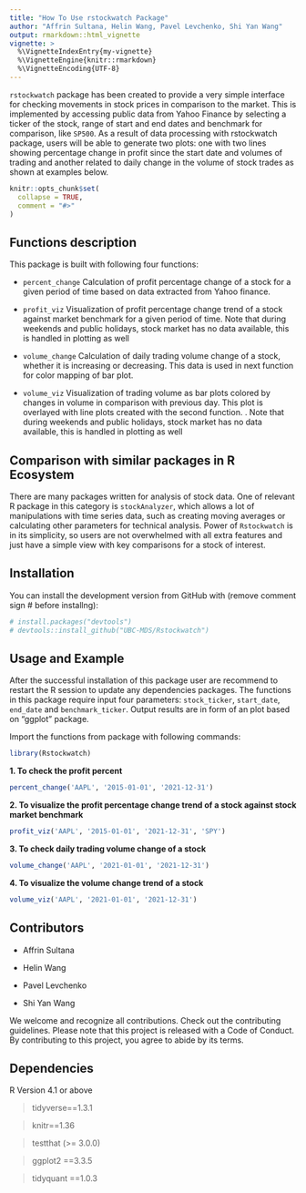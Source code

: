 ```yaml
---
title: "How To Use rstockwatch Package"
author: "Affrin Sultana, Helin Wang, Pavel Levchenko, Shi Yan Wang"
output: rmarkdown::html_vignette
vignette: >
  %\VignetteIndexEntry{my-vignette}
  %\VignetteEngine{knitr::rmarkdown}
  %\VignetteEncoding{UTF-8}
---
```


`rstockwatch` package has been created to provide a very simple interface for checking movements in stock prices in comparison to the market. This is implemented by accessing public data from Yahoo Finance by selecting a ticker of the stock, range of start and end dates and benchmark for comparison, like `SP500`. As a result of data processing with rstockwatch package, users will be able to generate two plots: one with two lines showing percentage change in profit since the start date and volumes of trading and another related to daily change in the volume of stock trades as shown at examples below.

```r
knitr::opts_chunk$set(
  collapse = TRUE,
  comment = "#>"
)
```

## Functions description

This package is built with following four functions:

- `percent_change` Calculation of profit percentage change of a stock for a given period of time based on data extracted from Yahoo finance.

- `profit_viz` Visualization of profit percentage change trend of a stock against market benchmark for a given period of time. Note that during weekends and public holidays, stock market has no data available, this is handled in plotting as well

- `volume_change` Calculation of daily trading volume change of a stock, whether it is increasing or decreasing. This data is used in next function for color mapping of bar plot.

- `volume_viz` Visualization of trading volume as bar plots colored by changes in volume in comparison with previous day. This plot is overlayed with line plots created with the second function. . Note that during weekends and public holidays, stock market has no data available, this is handled in plotting as well

## Comparison with similar packages in R Ecosystem

There are many packages written for analysis of stock data. One of relevant R package in this category is `stockAnalyzer`, which allows a lot of manipulations with time series data, such as creating moving averages or calculating other parameters for technical analysis. Power of `Rstockwatch` is in its simplicity, so users are not overwhelmed with all extra features and just have a simple view with key comparisons for a stock of interest.

## Installation

You can install the development version from GitHub with (remove comment sign # before installng):

```r
# install.packages("devtools")
# devtools::install_github("UBC-MDS/Rstockwatch")
```

## Usage and Example

After the successful installation of this package user are recommend to restart the R session to update any dependencies packages. The functions in this package require input four parameters: `stock_ticker`, `start_date`, `end_date` and `benchmark_ticker`. Output results are in form of an plot based on “ggplot” package.

Import the functions from package with following commands:

```r
library(Rstockwatch)
```

**1. To check the profit percent**

```r
percent_change('AAPL', '2015-01-01', '2021-12-31')
```

**2. To visualize the profit percentage change trend of a stock against stock market benchmark**

```r
profit_viz('AAPL', '2015-01-01', '2021-12-31', 'SPY')
```

**3. To check daily trading volume change of a stock**

```r
volume_change('AAPL', '2021-01-01', '2021-12-31')
```

**4. To visualize the volume change trend of a stock**

```r
volume_viz('AAPL', '2021-01-01', '2021-12-31')
```

## Contributors

- Affrin Sultana

- Helin Wang

- Pavel Levchenko

- Shi Yan Wang

We welcome and recognize all contributions. Check out the contributing guidelines. Please note that this project is released with a Code of Conduct. By contributing to this project, you agree to abide by its terms.

## Dependencies

R Version 4.1 or above

>tidyverse==1.3.1

>knitr==1.36

>testthat (>= 3.0.0)

>ggplot2 ==3.3.5

>tidyquant ==1.0.3
